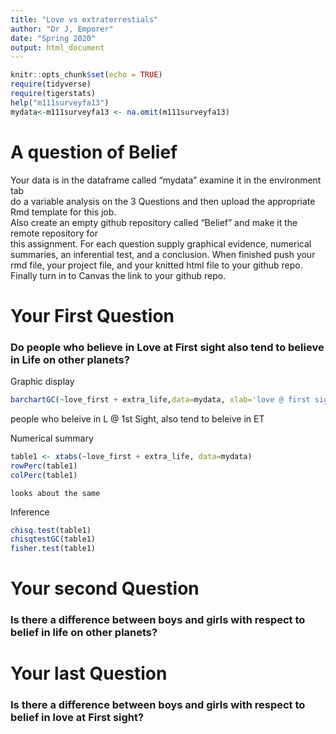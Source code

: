 ```yaml
---
title: "Love vs extraterrestials"
author: "Dr J, Emporer"
date: "Spring 2020"
output: html_document
---
```


```r
knitr::opts_chunk$set(echo = TRUE)
require(tidyverse)
require(tigerstats)
help("m111surveyfa13")
mydata<-m111surveyfa13 <- na.omit(m111surveyfa13)
```

# A question of Belief

Your data is in the dataframe called "mydata" examine it in the environment tab  
do a variable analysis on the 3 Questions and then upload the appropriate Rmd template for this job.   
Also create an empty github repository called "Belief" and make it the remote repository for  
this assignment.  For each question supply graphical evidence, numerical summaries, an inferential test, and a conclusion.  When finished push your rmd file, your project file, and your knitted html file to your github repo.  Finally turn in to Canvas the link to your github repo.




# Your First Question  

### Do people who believe in Love at First sight also tend to believe in Life on other planets?



Graphic display

```r
barchartGC(~love_first + extra_life,data=mydata, xlab='love @ first sight')
```
  
  people who beleive in L @ 1st Sight, also tend to beleive in ET
  
Numerical summary

```r
table1 <- xtabs(~love_first + extra_life, data=mydata)
rowPerc(table1)
colPerc(table1)
```
    looks about the same 
 
 Inference
 
 
```r
chisq.test(table1)
chisqtestGC(table1)
fisher.test(table1)
```
  
  
  
    
# Your second Question  

### Is there a difference between boys and girls with respect to belief in life on other planets?
  
 
 
# Your last Question   

### Is there a difference between boys and girls with respect to belief in love at First sight?






